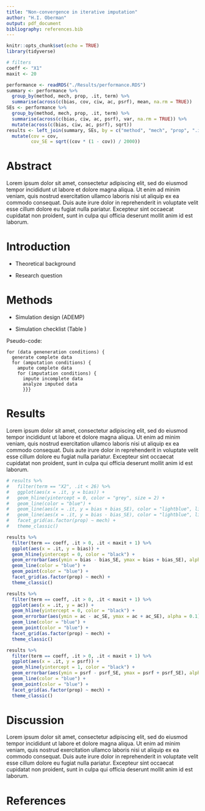 ```yaml
---
title: "Non-convergence in iterative imputation"
author: "H.I. Oberman"
output: pdf_document
bibliography: references.bib  
---
```


```r
knitr::opts_chunk$set(echo = TRUE)
library(tidyverse)

# filters
coeff <- "X1"
maxit <- 20
```

```r
performance <- readRDS("./Results/performance.RDS")
summary <- performance %>% 
  group_by(method, mech, prop, .it, term) %>% 
  summarise(across(c(bias, cov, ciw, ac, psrf), mean, na.rm = TRUE))
SEs <- performance %>% 
  group_by(method, mech, prop, .it, term) %>% 
  summarise(across(c(bias, ciw, ac, psrf), var, na.rm = TRUE)) %>% 
  mutate(across(c(bias, ciw, ac, psrf), sqrt))
results <- left_join(summary, SEs, by = c("method", "mech", "prop", ".it", "term"), suffix = c("", "_SE")) %>% 
  mutate(cov = cov,
         cov_SE = sqrt((cov * (1 - cov)) / 2000))
```

# Abstract

Lorem ipsum dolor sit amet, consectetur adipiscing elit, sed do eiusmod tempor incididunt ut labore et dolore magna aliqua. Ut enim ad minim veniam, quis nostrud exercitation ullamco laboris nisi ut aliquip ex ea commodo consequat. Duis aute irure dolor in reprehenderit in voluptate velit esse cillum dolore eu fugiat nulla pariatur. Excepteur sint occaecat cupidatat non proident, sunt in culpa qui officia deserunt mollit anim id est laborum.

# Introduction

- Theoretical background

- Research question

# Methods

- Simulation design (ADEMP)

- Simulation checklist (Table \ref{table:check})

Pseudo-code:

```
for (data geneneration conditions) {
  generate complete data
  for (amputation conditions) {
    ampute complete data
    for (imputation conditions) {
      impute incomplete data
      analyze imputed data
      }}}
```

\begin{table}[ht]
\caption{Checklist for reporting on imputation methodology evaluations.}
\label{table:check}
\begin{tabular}{ll}
% \hline
%   & Suggested aspects to report                                                       \\
\hline
1 & Simulation scope                                                                   \\ \cline{2-2}
  & Aim                                                                                \\
  & Design (incl. pseudo-code or flow diagram)                                         \\
  & Number of simulation repetitions                                                   \\ \hline
2 & Comparative truth                                                                  \\ \cline{2-2}
  & Data-generating mechanism (model-based or design-based)                            \\
  & Sampling variance                                                                  \\
%  & Data characteristics (number of observations, number of variables, variable types, \\
%  & coherence between variables incl. data structures e.g. clustering)                 \\
  & Data characteristics (incl. multivariate relations and structures e.g. clustering) \\
  & Estimand                                                                           \\ \hline 
3 & Induced missingness                                                                \\ \cline{2-2}
  & Missingness mechanism (incl. type or functional form of the missing data   model)  \\
  & Missingness pattern (incl. missingness proportion)                                 \\ \hline 
4 & Applied methods                                                                    \\ \cline{2-2}
  & Imputation methods (incl. parameters e.g. the number of imputations)               \\
  & Analytic methods (incl. calculation of standard errors e.g. pooling   rules)       \\
  & Reference method (e.g. complete case analysis)                                    \\ \hline 
5 & Imputation evaluation                                                              \\ \cline{2-2}
  & Imputation-generating process (e.g. algorithmic non-convergence)                   \\
  & Imputation model fit (e.g. posterior predictive checks)                            \\
  & Distributional characteristics (e.g. plausibility of imputed values)               \\ \hline 
6 & Performance evaluation                                                             \\ \cline{2-2}
  & Statistical properties (e.g. confidence validity)                                  \\
  & Comparative performance (e.g. predictive accuracy)                                 \\ \hline
\end{tabular}
\end{table}


# Results

Lorem ipsum dolor sit amet, consectetur adipiscing elit, sed do eiusmod tempor incididunt ut labore et dolore magna aliqua. Ut enim ad minim veniam, quis nostrud exercitation ullamco laboris nisi ut aliquip ex ea commodo consequat. Duis aute irure dolor in reprehenderit in voluptate velit esse cillum dolore eu fugiat nulla pariatur. Excepteur sint occaecat cupidatat non proident, sunt in culpa qui officia deserunt mollit anim id est laborum.

```r
# results %>% 
#   filter(term == "X2", .it < 26) %>% 
#   ggplot(aes(x = .it, y = bias)) +
#   geom_hline(yintercept = 0, color = "grey", size = 2) +
#   geom_line(color = "blue") +
#   geom_line(aes(x = .it, y = bias + bias_SE), color = "lightblue", linetype = "dashed") +
#   geom_line(aes(x = .it, y = bias - bias_SE), color = "lightblue", linetype = "dashed") +
#   facet_grid(as.factor(prop) ~ mech) +
#   theme_classic()

results %>% 
  filter(term == coeff, .it > 0, .it < maxit + 1) %>% 
  ggplot(aes(x = .it, y = bias)) +
  geom_hline(yintercept = 0, color = "black") +
  geom_errorbar(aes(ymin = bias - bias_SE, ymax = bias + bias_SE), alpha = 0.1) +
  geom_line(color = "blue") +
  geom_point(color = "blue") +
  facet_grid(as.factor(prop) ~ mech) +
  theme_classic()

results %>% 
  filter(term == coeff, .it > 0, .it < maxit + 1) %>% 
  ggplot(aes(x = .it, y = ac)) +
  geom_hline(yintercept = 0, color = "black") +
  geom_errorbar(aes(ymin = ac - ac_SE, ymax = ac + ac_SE), alpha = 0.1) +
  geom_line(color = "blue") +
  geom_point(color = "blue") +
  facet_grid(as.factor(prop) ~ mech) +
  theme_classic()

results %>% 
  filter(term == coeff, .it > 0, .it < maxit + 1) %>% 
  ggplot(aes(x = .it, y = psrf)) +
  geom_hline(yintercept = 1, color = "black") +
  geom_errorbar(aes(ymin = psrf - psrf_SE, ymax = psrf + psrf_SE), alpha = 0.1) +
  geom_line(color = "blue") +
  geom_point(color = "blue") +
  facet_grid(as.factor(prop) ~ mech) +
  theme_classic()
```


# Discussion

Lorem ipsum dolor sit amet, consectetur adipiscing elit, sed do eiusmod tempor incididunt ut labore et dolore magna aliqua. Ut enim ad minim veniam, quis nostrud exercitation ullamco laboris nisi ut aliquip ex ea commodo consequat. Duis aute irure dolor in reprehenderit in voluptate velit esse cillum dolore eu fugiat nulla pariatur. Excepteur sint occaecat cupidatat non proident, sunt in culpa qui officia deserunt mollit anim id est laborum.

# References